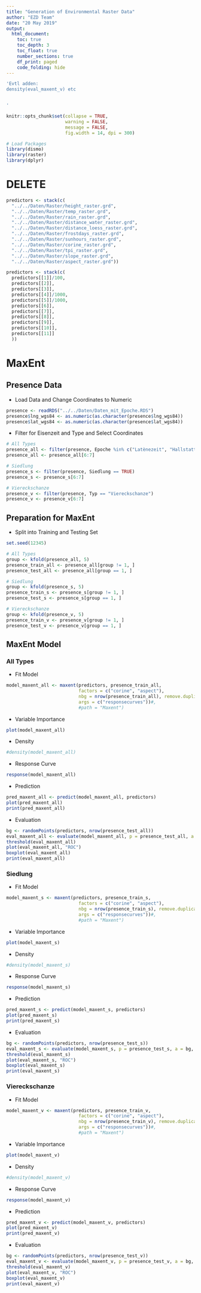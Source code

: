 ```yaml
---
title: "Generation of Environmental Raster Data"
author: "EZD Team"
date: "20 May 2019"
output: 
  html_document:
    toc: true
    toc_depth: 3
    toc_float: true
    number_sections: true
    df_print: paged
    code_folding: hide
---
```


```r
'Evtl adden:
density(eval_maxent_v) etc


'

```


```r
knitr::opts_chunk$set(collapse = TRUE, 
                      warning = FALSE, 
                      message = FALSE, 
                      fig.width = 14, dpi = 300)

# Load Packages
library(dismo)
library(raster)
library(dplyr)
```


# DELETE
```r
predictors <- stack(c(
  "../../Daten/Raster/height_raster.grd",
  "../../Daten/Raster/temp_raster.grd",
  "../../Daten/Raster/rain_raster.grd",
  "../../Daten/Raster/distance_water_raster.grd",
  "../../Daten/Raster/distance_loess_raster.grd",
  "../../Daten/Raster/frostdays_raster.grd",
  "../../Daten/Raster/sunhours_raster.grd",
  "../../Daten/Raster/corine_raster.grd",
  "../../Daten/Raster/tpi_raster.grd",
  "../../Daten/Raster/slope_raster.grd",
  "../../Daten/Raster/aspect_raster.grd"))

predictors <- stack(c(
  predictors[[1]]/100,
  predictors[[2]],
  predictors[[3]],
  predictors[[4]]/1000,
  predictors[[5]]/1000,
  predictors[[6]],
  predictors[[7]],
  predictors[[8]],
  predictors[[9]],
  predictors[[10]],
  predictors[[11]]
  ))
```





# MaxEnt

## Presence Data

- Load Data and Change Coordinates to Numeric
```r
presence <- readRDS("../../Daten/Daten_mit_Epoche.RDS")
presence$lng_wgs84 <- as.numeric(as.character(presence$lng_wgs84))
presence$lat_wgs84 <- as.numeric(as.character(presence$lat_wgs84))
```

- Filter for Eisenzeit and Type and Select Coordinates
```r
# All Types
presence_all <- filter(presence, Epoche %in% c("Latènezeit", "Hallstattzeit"))
presence_all <- presence_all[6:7]

# Siedlung
presence_s <- filter(presence, Siedlung == TRUE)
presence_s <- presence_s[6:7]

# Viereckschanze
presence_v <- filter(presence, Typ == "Viereckschanze")
presence_v <- presence_v[6:7]
```

## Preparation for MaxEnt

- Split into Training and Testing Set
```r
set.seed(12345)

# All Types
group <- kfold(presence_all, 5)
presence_train_all <- presence_all[group != 1, ]
presence_test_all <- presence_all[group == 1, ]

# Siedlung
group <- kfold(presence_s, 5)
presence_train_s <- presence_s[group != 1, ]
presence_test_s <- presence_s[group == 1, ]

# Viereckschanze
group <- kfold(presence_v, 5)
presence_train_v <- presence_v[group != 1, ]
presence_test_v <- presence_v[group == 1, ]
```

## MaxEnt Model

### All Types

- Fit Model
```r
model_maxent_all <- maxent(predictors, presence_train_all,
                           factors = c("corine", "aspect"), 
                           nbg = nrow(presence_train_all), remove.duplicates = T, 
                           args = c("responsecurves"))#,
                           #path = "Maxent")
```

- Variable Importance
```r
plot(model_maxent_all)
```

- Density
```r
#density(model_maxent_all)
```

- Response Curve
```r
response(model_maxent_all)
```

- Prediction
```r
pred_maxent_all <- predict(model_maxent_all, predictors)
plot(pred_maxent_all)
print(pred_maxent_all)
```

- Evaluation
```r
bg <- randomPoints(predictors, nrow(presence_test_all))
eval_maxent_all <- evaluate(model_maxent_all, p = presence_test_all, a = bg, x = predictors)
threshold(eval_maxent_all)
plot(eval_maxent_all, "ROC")
boxplot(eval_maxent_all)
print(eval_maxent_all)
```

### Siedlung

- Fit Model
```r
model_maxent_s <- maxent(predictors, presence_train_s,
                           factors = c("corine", "aspect"), 
                           nbg = nrow(presence_train_s), remove.duplicates = T, 
                           args = c("responsecurves"))#,
                           #path = "Maxent")
```

- Variable Importance
```r
plot(model_maxent_s)
```

- Density
```r
#density(model_maxent_s)
```

- Response Curve
```r
response(model_maxent_s)
```

- Prediction
```r
pred_maxent_s <- predict(model_maxent_s, predictors)
plot(pred_maxent_s)
print(pred_maxent_s)
```

- Evaluation
```r
bg <- randomPoints(predictors, nrow(presence_test_s))
eval_maxent_s <- evaluate(model_maxent_s, p = presence_test_s, a = bg, x = predictors)
threshold(eval_maxent_s)
plot(eval_maxent_s, "ROC")
boxplot(eval_maxent_s)
print(eval_maxent_s)
```

### Viereckschanze

- Fit Model
```r
model_maxent_v <- maxent(predictors, presence_train_v,
                           factors = c("corine", "aspect"), 
                           nbg = nrow(presence_train_v), remove.duplicates = T, 
                           args = c("responsecurves"))#,
                           #path = "Maxent")
```

- Variable Importance
```r
plot(model_maxent_v)
```

- Density
```r
#density(model_maxent_v)
```

- Response Curve
```r
response(model_maxent_v)
```

- Prediction
```r
pred_maxent_v <- predict(model_maxent_v, predictors)
plot(pred_maxent_v)
print(pred_maxent_v)
```

- Evaluation
```r
bg <- randomPoints(predictors, nrow(presence_test_v))
eval_maxent_v <- evaluate(model_maxent_v, p = presence_test_v, a = bg, x = predictors)
threshold(eval_maxent_v)
plot(eval_maxent_v, "ROC")
boxplot(eval_maxent_v)
print(eval_maxent_v)
```







